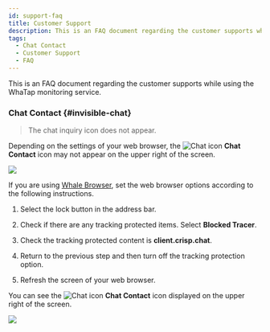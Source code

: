 ```yaml
---
id: support-faq
title: Customer Support
description: This is an FAQ document regarding the customer supports while using the WhaTap monitoring service.
tags:
  - Chat Contact
  - Customer Support
  - FAQ
---
```


This is an FAQ document regarding the customer supports while using the WhaTap monitoring service.

<div className="faqs">

### Chat Contact {#invisible-chat}

> The chat inquiry icon does not appear.

Depending on the settings of your web browser, the ![Chat icon](/img/ico-help.svg) **Chat Contact** icon may not appear on the upper right of the screen. 

![](/img/support-faq/whale-none-crisp-chat-icon.png)

If you are using [Whale Browser](https://whale.naver.com), set the web browser options according to the following instructions.

1. Select the lock button in the address bar.

   <ImgLang img='support-faq/whale-prevent-trace-01.png' desc='' />

2. Check if there are any tracking protected items. Select **Blocked Tracer**.

3. Check the tracking protected content is **client.crisp.chat**.

   <ImgLang img='support-faq/whale-prevent-trace-02.png' desc='' />

4. Return to the previous step and then turn off the tracking protection option.

   <ImgLang img='support-faq/whale-prevent-trace-03.png' desc='' />

5. Refresh the screen of your web browser.

You can see the ![Chat icon](/img/ico-help.svg) **Chat Contact** icon displayed on the upper right of the screen.

![](/img/support-faq/whale-visible-crisp-chat-icon.png)

</div>
